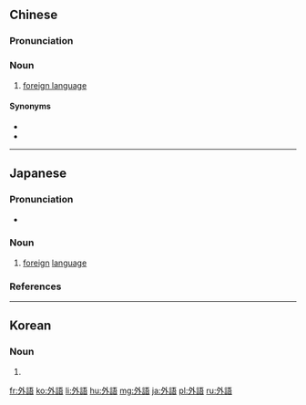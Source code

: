 {{also|外语}}
==Chinese==
{{zh-forms|s=外语}}

===Pronunciation===
{{zh-pron
|m=wàiyǔ
|ma=y
|c=ngoi6 jyu5
|h=pfs=ngoi-ngî
|md=ngiê-ngṳ̄
|mn=qz:gōa-gír/tp,xm:gōa-gú/kh,zz:gōa-gí
|w=3nga nyy
|cat=n
}}

===Noun===
{{zh-noun}}

# [[foreign language]]

====Synonyms====
* {{zh-l|外國語}}
* {{zh-l|外文}}

{{zh-cat|Beginning|Linguistics}}

----

==Japanese==
{{ja-kanjitab|がい|ご|yomi=o}}

===Pronunciation===
* {{ja-pron|がいご|y=o|acc=0|acc_ref=NHK}}

===Noun===
{{ja-noun|がいご}}

# [[foreign]] [[language]]

===References===
<references/>

----

==Korean==
{{ko-hanjatab}}

===Noun===
{{ko-noun|hj|hangeul=외어}}

# {{hanja form of|외어|[[foreign]] [[language]]}}

[[fr:外語]]
[[ko:外語]]
[[li:外語]]
[[hu:外語]]
[[mg:外語]]
[[ja:外語]]
[[pl:外語]]
[[ru:外語]]